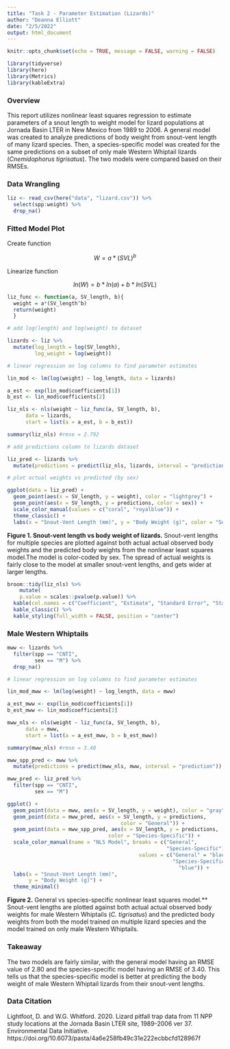 ```yaml
---
title: "Task 2 - Parameter Estimation (Lizards)"
author: "Deanna Elliott"
date: "2/5/2022"
output: html_document
---
```


```r
knitr::opts_chunk$set(echo = TRUE, message = FALSE, warning = FALSE)

library(tidyverse)
library(here)
library(Metrics)
library(kableExtra)
```

### Overview

This report utilizes nonlinear least squares regression to estimate parameters of a snout length to weight model for lizard populations at Jornada Basin LTER in New Mexico from 1989 to 2006. A general model was created to analyze predictions of body weight from snout-vent length of many lizard species. Then, a species-specific model was created for the same predictions on a subset of only male Western Whiptail lizards (*Cnemidophorus tigrisatus*). The two models were compared based on their RMSEs. 

### Data Wrangling

```r

liz <- read_csv(here("data", "lizard.csv")) %>% 
  select(spp:weight) %>% 
  drop_na()
```

### Fitted Model Plot

Create function

$$
W = a*(SVL)^b
$$

Linearize function

$$
ln(W) = b*ln(a) + b*ln(SVL)
$$

```r

liz_func <- function(a, SV_length, b){
  weight = a*(SV_length^b)
  return(weight)
  }
```

```r

# add log(length) and log(weight) to dataset

lizards <- liz %>% 
  mutate(log_length = log(SV_length),
         log_weight = log(weight))
```

```r

# linear regression on log columns to find parameter estimates

lin_mod <- lm(log(weight) ~ log_length, data = lizards)

a_est <- exp(lin_mod$coefficients[1])
b_est <- lin_mod$coefficients[2]

```

```r

liz_nls <- nls(weight ~ liz_func(a, SV_length, b),
      data = lizards,
      start = list(a = a_est, b = b_est))

summary(liz_nls) #rmse = 2.792

```

```r

# add predictions column to lizards dataset

liz_pred <- lizards %>% 
  mutate(predictions = predict(liz_nls, lizards, interval = "prediction"))
```

```r

# plot actual weights vs predicted (by sex)

ggplot(data = liz_pred) +
  geom_point(aes(x = SV_length, y = weight), color = "lightgrey") +
  geom_point(aes(x = SV_length, y = predictions, color = sex)) +
  scale_color_manual(values = c("coral", "royalblue")) +
  theme_classic() +
  labs(x = "Snout-Vent Length (mm)", y = "Body Weight (g)", color = "Sex")
```

**Figure 1. Snout-vent length vs body weight of lizards.** Snout-vent lengths for multiple species are plotted  against both actual actual observed body weights and the predicted body weights from the nonlinear least squares model.The model is color-coded by sex. The spread of actual weights is fairly close to the model at smaller snout-vent lengths, and gets wider at larger lengths.


```r

broom::tidy(liz_nls) %>% 
    mutate(
    p.value = scales::pvalue(p.value)) %>% 
  kable(col.names = c("Coefficient", "Estimate", "Standard Error", "Statistic", "P Value"), digits = c(0, 5, 6, 2, 3), caption = "<b>Table 1. Nonlinear least squares model estimates.</b> The estimates of our parameter coefficients, their standard, statistics, and p-value are reported for the gener llizard species model.") %>% 
  kable_classic() %>% 
  kable_styling(full_width = FALSE, position = "center")
```

### Male Western Whiptails

```r

mww <- lizards %>% 
  filter(spp == "CNTI",
         sex == "M") %>% 
  drop_na()

# linear regression on log columns to find parameter estimates

lin_mod_mww <- lm(log(weight) ~ log_length, data = mww)

a_est_mww <- exp(lin_mod$coefficients[1])
b_est_mww <- lin_mod$coefficients[2]
```

```r

mww_nls <- nls(weight ~ liz_func(a, SV_length, b),
      data = mww,
      start = list(a = a_est_mww, b = b_est_mww))

summary(mww_nls) #rmse = 3.40

mww_spp_pred <- mww %>% 
  mutate(predictions = predict(mww_nls, mww, interval = "prediction"))

mww_pred <- liz_pred %>% 
  filter(spp == "CNTI",
         sex == "M")
```

```r

ggplot() +
  geom_point(data = mww, aes(x = SV_length, y = weight), color = "gray") +
  geom_point(data = mww_pred, aes(x = SV_length, y = predictions, 
                                     color = "General")) +
  geom_point(data = mww_spp_pred, aes(x = SV_length, y = predictions, 
                                 color = "Species-Specific")) +
  scale_color_manual(name = "NLS Model", breaks = c("General", 
                                                    "Species-Specific"),
                                           values = c("General" = "black", 
                                                      "Species-Specific" = 
                                                        "blue")) +
  labs(x = "Snout-Vent Length (mm)",
       y = "Body Weight (g)") +
  theme_minimal()
```

**Figure 2.** General vs species-specific nonlinear least squares model.** Snout-vent lengths are plotted against both actual actual observed body weights for male Western Whiptails (*C. tigrisatus*) and the predicted body weights from both the model trained on multiple lizard species and the model trained on only male Western Whiptails. 

### Takeaway

The two models are fairly similar, with the general model having an RMSE value of 2.80 and the species-specific model having an RMSE of 3.40. This tells us that the species-specific model is better at predicting the body weight of male Western Whiptail lizards from their snout-vent lengths.

### Data Citation

Lightfoot, D. and W.G. Whitford. 2020. Lizard pitfall trap data from 11 NPP study locations at the Jornada Basin LTER site, 1989-2006 ver 37. Environmental Data Initiative. https://doi.org/10.6073/pasta/4a6e258fb49c31e222ecbbcfd128967f
